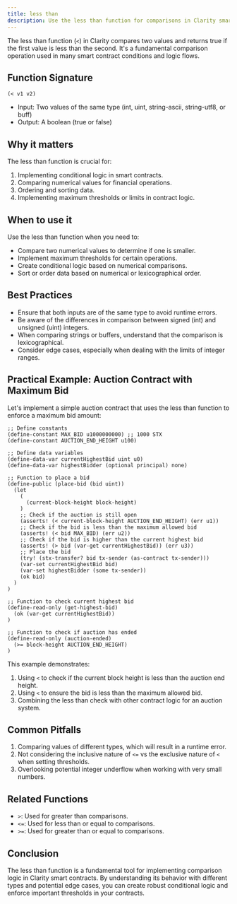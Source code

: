 ```yaml
---
title: less than
description: Use the less than function for comparisons in Clarity smart contracts.
---
```


The less than function (`<`) in Clarity compares two values and returns true if the first value is less than the second. It's a fundamental comparison operation used in many smart contract conditions and logic flows.

## Function Signature

```clarity
(< v1 v2)
```

- Input: Two values of the same type (int, uint, string-ascii, string-utf8, or buff)
- Output: A boolean (true or false)

## Why it matters

The less than function is crucial for:

1. Implementing conditional logic in smart contracts.
2. Comparing numerical values for financial operations.
3. Ordering and sorting data.
4. Implementing maximum thresholds or limits in contract logic.

## When to use it

Use the less than function when you need to:

- Compare two numerical values to determine if one is smaller.
- Implement maximum thresholds for certain operations.
- Create conditional logic based on numerical comparisons.
- Sort or order data based on numerical or lexicographical order.

## Best Practices

- Ensure that both inputs are of the same type to avoid runtime errors.
- Be aware of the differences in comparison between signed (int) and unsigned (uint) integers.
- When comparing strings or buffers, understand that the comparison is lexicographical.
- Consider edge cases, especially when dealing with the limits of integer ranges.

## Practical Example: Auction Contract with Maximum Bid

Let's implement a simple auction contract that uses the less than function to enforce a maximum bid amount:

```clarity
;; Define constants
(define-constant MAX_BID u1000000000) ;; 1000 STX
(define-constant AUCTION_END_HEIGHT u100)

;; Define data variables
(define-data-var currentHighestBid uint u0)
(define-data-var highestBidder (optional principal) none)

;; Function to place a bid
(define-public (place-bid (bid uint))
  (let
    (
      (current-block-height block-height)
    )
    ;; Check if the auction is still open
    (asserts! (< current-block-height AUCTION_END_HEIGHT) (err u1))
    ;; Check if the bid is less than the maximum allowed bid
    (asserts! (< bid MAX_BID) (err u2))
    ;; Check if the bid is higher than the current highest bid
    (asserts! (> bid (var-get currentHighestBid)) (err u3))
    ;; Place the bid
    (try! (stx-transfer? bid tx-sender (as-contract tx-sender)))
    (var-set currentHighestBid bid)
    (var-set highestBidder (some tx-sender))
    (ok bid)
  )
)

;; Function to check current highest bid
(define-read-only (get-highest-bid)
  (ok (var-get currentHighestBid))
)

;; Function to check if auction has ended
(define-read-only (auction-ended)
  (>= block-height AUCTION_END_HEIGHT)
)
```

This example demonstrates:
1. Using `<` to check if the current block height is less than the auction end height.
2. Using `<` to ensure the bid is less than the maximum allowed bid.
3. Combining the less than check with other contract logic for an auction system.

## Common Pitfalls

1. Comparing values of different types, which will result in a runtime error.
2. Not considering the inclusive nature of `<=` vs the exclusive nature of `<` when setting thresholds.
3. Overlooking potential integer underflow when working with very small numbers.

## Related Functions

- `>`: Used for greater than comparisons.
- `<=`: Used for less than or equal to comparisons.
- `>=`: Used for greater than or equal to comparisons.

## Conclusion

The less than function is a fundamental tool for implementing comparison logic in Clarity smart contracts. By understanding its behavior with different types and potential edge cases, you can create robust conditional logic and enforce important thresholds in your contracts.
